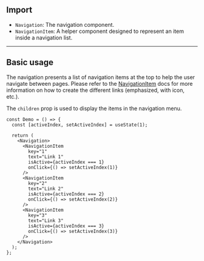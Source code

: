 
## Import

- `Navigation`: The navigation component.
- `NavigationItem`: A helper component designed to represent an item inside a navigation list.

---

## Basic usage

The navigation presents a list of navigation items at the top to help the user navigate between pages. Please refer to the [NavigationItem](/docs/components/navigation-item) docs for more information on how to create the different links (emphasized, with icon, etc.).

The `children` prop is used to display the items in the navigation menu.

<Preview>
  <DemoNavigation />
</Preview>

```tsx sandbox
const Demo = () => {
  const [activeIndex, setActiveIndex] = useState(1);

  return (
    <Navigation>
      <NavigationItem
        key="1"
        text="Link 1"
        isActive={activeIndex === 1}
        onClick={() => setActiveIndex(1)}
      />
      <NavigationItem
        key="2"
        text="Link 2"
        isActive={activeIndex === 2}
        onClick={() => setActiveIndex(2)}
      />
      <NavigationItem
        key="3"
        text="Link 3"
        isActive={activeIndex === 3}
        onClick={() => setActiveIndex(3)}
      />
    </Navigation>
  );
};
```
